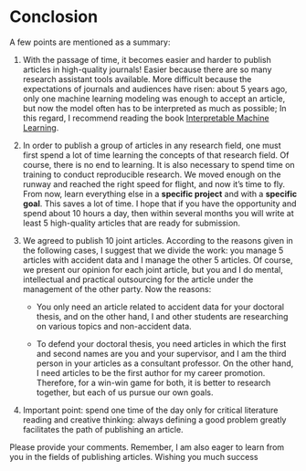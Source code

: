 # Conclosion {#sec-Conclosion}

A few points are mentioned as a summary:

1.  With the passage of time, it becomes easier and harder to publish articles in high-quality journals! Easier because there are so many research assistant tools available. More difficult because the expectations of journals and audiences have risen: about 5 years ago, only one machine learning modeling was enough to accept an article, but now the model often has to be interpreted as much as possible; In this regard, I recommend reading the book [Interpretable Machine Learning](https://christophm.github.io/interpretable-ml-book/).

2.  In order to publish a group of articles in any research field, one must first spend a lot of time learning the concepts of that research field. Of course, there is no end to learning. It is also necessary to spend time on training to conduct reproducible research. We moved enough on the runway and reached the right speed for flight, and now it's time to fly. From now, learn everything else in a **specific project** and with a **specific goal**. This saves a lot of time. I hope that if you have the opportunity and spend about 10 hours a day, then within several months you will write at least 5 high-quality articles that are ready for submission.

3.  We agreed to publish 10 joint articles. According to the reasons given in the following cases, I suggest that we divide the work: you manage 5 articles with accident data and I manage the other 5 articles. Of course, we present our opinion for each joint article, but you and I do mental, intellectual and practical outsourcing for the article under the management of the other party. Now the reasons:

    -   You only need an article related to accident data for your doctoral thesis, and on the other hand, I and other students are researching on various topics and non-accident data.

    -   To defend your doctoral thesis, you need articles in which the first and second names are you and your supervisor, and I am the third person in your articles as a consultant professor. On the other hand, I need articles to be the first author for my career promotion. Therefore, for a win-win game for both, it is better to research together, but each of us pursue our own goals.

4.  Important point: spend one time of the day only for critical literature reading and creative thinking: always defining a good problem greatly facilitates the path of publishing an article.

Please provide your comments. Remember, I am also eager to learn from you in the fields of publishing articles. Wishing you much success
